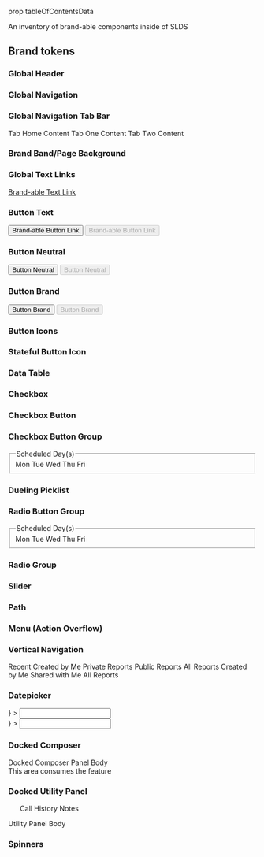 prop tableOfContentsData

<div className="lead">
  An inventory of brand-able components inside of SLDS
</div>

<TableOfContents data={tableOfContentsData} />

## Brand tokens
<Tokens open>
  <Token grid token="BRAND_PRIMARY" />
  <Token grid token="BRAND_PRIMARY_ACTIVE" />
  <Token grid token="BRAND_PRIMARY_TRANSPARENT" />
  <Token grid token="BRAND_LIGHT" />
  <Token grid token="BRAND_LIGHT_ACTIVE" />
  <Token grid token="BRAND_DARK" />
  <Token grid token="BRAND_DARK_ACTIVE" />
  <Token grid token="BRAND_ACCESSIBLE" />
  <Token grid token="BRAND_ACCESSIBLE_ACTIVE" />
  <Token grid token="BRAND_CONTRAST" />
  <Token grid token="BRAND_CONTRAST_ACTIVE" />
  <Token grid token="BRAND_BACKGROUND_PRIMARY" />
  <Token grid token="BRAND_BACKGROUND_PRIMARY_TRANSPARENT" />
  <Token grid token="BRAND_BACKGROUND_DARK" />
  <Token grid token="BRAND_BACKGROUND_DARK_TRANSPARENT" />
  <Token grid token="BRAND_TEXT_LINK" />
  <Token grid token="BRAND_TEXT_LINK_ACTIVE" />
  <Token grid token="BRAND_HEADER" />
  <Token grid token="BRAND_HEADER_CONTRAST" />
  <Token grid token="BRAND_HEADER_CONTRAST_ACTIVE" />
</Tokens>

### Global Header
<div style={{ position: 'relative', height: '60px' }}>
  <GlobalHeader className="slds-is-absolute" />
</div>
<div style={{ position: 'relative', height: '60px' }}>
  <GlobalHeader className="slds-is-absolute" favoritesSelected />
</div>

<Tokens>
  <Token token="BRAND_HEADER" />
  <Token token="BRAND_HEADER_CONTRAST" />
  <Token token="BRAND_HEADER_CONTRAST_ACTIVE" />
</Tokens>

### Global Navigation
<ContextBar itemActive />

<Tokens>
  <Token token="BRAND_PRIMARY" />
  <Token token="BRAND_PRIMARY_TRANSPARENT" />
</Tokens>

### Global Navigation Tab Bar
<div className="demo-only">
  <ContextTabBar>
    <ContextTab
      title="Home"
      symbol="home"
      tabPanelId="context-tab-panel-1"
      id="context-tab-id-1"
    />
    <ContextTab title="Tab Item 1" tabPanelId="context-tab-panel-2" id="context-tab-id-2" itemActive />
    <ContextTab title="Tab Item 2" tabPanelId="context-tab-panel-3" id="context-tab-id-3" />
  </ContextTabBar>
  <ContextTabPanel show id="context-tab-panel-1" tabId="context-tab-id-1">
    Tab Home Content
  </ContextTabPanel>
  <ContextTabPanel id="context-tab-panel-2" tabId="context-tab-id-2">
    Tab One Content
  </ContextTabPanel>
  <ContextTabPanel id="context-tab-panel-3" tabId="context-tab-id-3">
    Tab Two Content
  </ContextTabPanel>
</div>

<Tokens>
  <Token token="BRAND_PRIMARY" />
  <Token token="BRAND_PRIMARY_TRANSPARENT" />
</Tokens>

### Brand Band/Page Background
<Page medium />

<Tokens text="for Lite Theme" open>
  <Token token="BRAND_BACKGROUND_PRIMARY" />
  <Token token="BRAND_BACKGROUND_PRIMARY_TRANSPARENT" />
  <Token token="BRAND_BACKGROUND_DARK" />
  <Token token="BRAND_BACKGROUND_DARK_TRANSPARENT" />
</Tokens>

<Tokens text="for Branded Theme">
  <Token tokenSet="brand" token="BRAND_BACKGROUND_PRIMARY" />
  <Token tokenSet="brand" token="BRAND_BACKGROUND_PRIMARY_TRANSPARENT" />
  <Token tokenSet="brand" token="BRAND_BACKGROUND_DARK" />
  <Token tokenSet="brand" token="BRAND_BACKGROUND_DARK_TRANSPARENT" />
</Tokens>

### Global Text Links
<a href="javascript:void(0);">Brand-able Text Link</a>

<Tokens>
  <Token token="BRAND_TEXT_LINK" />
  <Token token="BRAND_TEXT_LINK_ACTIVE" />
</Tokens>

### Button Text
<button className="slds-button" href="javascript:void(0);">Brand-able Button Link</button>
<button className="slds-button" disabled>Brand-able Button Link</button>

<Tokens>
  <Token token="BRAND_TEXT_LINK" />
  <Token token="BRAND_TEXT_LINK_ACTIVE" />
</Tokens>

### Button Neutral
<Button className="slds-button_neutral">Button Neutral</Button>
<Button className="slds-button_neutral" disabled>Button Neutral</Button>

<Tokens>
  <Token token="BRAND_TEXT_LINK" />
  <Token token="BRAND_TEXT_LINK_ACTIVE" />
</Tokens>

### Button Brand
<Button className="slds-button_brand">Button Brand</Button>
<Button className="slds-button_brand" disabled>Button Brand</Button>

<Tokens>
  <Token token="BRAND_ACCESSIBLE" />
  <Token token="BRAND_ACCESSIBLE_ACTIVE" />
</Tokens>

### Button Icons
<ButtonIcon
  className="slds-button_icon-border-filled"
/>

<Tokens>
  <Token token="BRAND_ACCESSIBLE_ACTIVE" />
</Tokens>

### Stateful Button Icon
<ButtonIcon
  className="slds-button_icon-border-filled"
  aria-pressed="false"
  symbol="like"
  assistiveText="Like"
  title="Like"
/>
<ButtonIcon
  className="slds-button_icon-border-filled"
  aria-pressed="true"
  selected
  symbol="like"
  assistiveText="Like"
  title="Like"
/>

<Tokens>
  <Token token="BRAND_ACCESSIBLE_ACTIVE" />
</Tokens>

### Data Table
<div className="slds-scrollable_none">
  <InlineEditTable />
</div>

<Tokens>
  <Token token="BRAND_ACCESSIBLE" />
  <Token token="BRAND_ACCESSIBLE_ACTIVE" />
  <Token token="BRAND_TEXT_LINK" />
  <Token token="BRAND_TEXT_LINK_ACTIVE" />
</Tokens>

### Checkbox
<FormElement>
  <Checkbox label="Checkbox Label" checked />
</FormElement>

<Tokens>
  <Token token="BRAND_PRIMARY_ACTIVE" />
</Tokens>

### Checkbox Button
<FormElement>
  <CheckboxAddButton />
</FormElement>

<Tokens>
  <Token token="BRAND_PRIMARY_ACTIVE" />
</Tokens>

### Checkbox Button Group
<fieldset className="slds-form-element">
  <legend className="slds-form-element__legend slds-form-element__label">
    Scheduled Day(s)
  </legend>
  <div className="slds-form-element__control">
    <CheckboxGroup>
      <CheckboxButton checked id="c-monday">Mon</CheckboxButton>
      <CheckboxButton id="c-tuesday">Tue</CheckboxButton>
      <CheckboxButton id="c-wednesday">Wed</CheckboxButton>
      <CheckboxButton id="c-thursday">Thu</CheckboxButton>
      <CheckboxButton id="c-friday">Fri</CheckboxButton>
    </CheckboxGroup>
  </div>
</fieldset>

<Tokens>
  <Token token="BRAND_ACCESSIBLE" />
  <Token token="BRAND_ACCESSIBLE_ACTIVE" />
</Tokens>

### Dueling Picklist
<MultiSelect dataSet={SelectedSnapShot} />

<Tokens>
  <Token token="BRAND_ACCESSIBLE" />
  <Token token="BRAND_ACCESSIBLE_ACTIVE" />
</Tokens>

### Radio Button Group
<fieldset className="slds-form-element">
  <legend className="slds-form-element__legend slds-form-element__label">
    Scheduled Day(s)
  </legend>
  <div className="slds-form-element__control">
    <RadioButtonGroup>
      <RadioButton checked id="r-monday">Mon</RadioButton>
      <RadioButton id="r-tuesday">Tue</RadioButton>
      <RadioButton id="r-wednesday">Wed</RadioButton>
      <RadioButton id="r-thursday">Thu</RadioButton>
      <RadioButton id="r-friday">Fri</RadioButton>
    </RadioButtonGroup>
  </div>
</fieldset>

<Tokens>
  <Token token="BRAND_ACCESSIBLE" />
  <Token token="BRAND_ACCESSIBLE_ACTIVE" />
</Tokens>

### Radio Group
<FormElement>
  <Radio checked label="Radio Label One" />
  <Radio label="Radio Label Two" />
</FormElement>

<Tokens>
  <Token token="BRAND_ACCESSIBLE_ACTIVE" />
</Tokens>

### Slider
<Slider value="50" />

<Tokens>
  <Token token="BRAND_ACCESSIBLE" />
  <Token token="BRAND_ACCESSIBLE_ACTIVE" />
</Tokens>

### Path
<PathStageSelected />

<Tokens>
  <Token token="BRAND_ACCESSIBLE" />
  <Token token="BRAND_ACCESSIBLE_ACTIVE" />
  <Token token="BRAND_DARK" />
  <Token token="BRAND_DARK_ACTIVE" />
</Tokens>

### Menu (Action Overflow)
<div style={{ height: '120px' }}>
  <ActionOverflow />
</div>

<Tokens>
  <Token token="BRAND_TEXT_LINK" />
</Tokens>

### Vertical Navigation
<NavVertical>
  <NavVerticalSection id="entity-header" title="Reports">
    <NavVerticalItem aria-describedby="entity-header" active>
      Recent
    </NavVerticalItem>
    <NavVerticalItem aria-describedby="entity-header">
      Created by Me
    </NavVerticalItem>
    <NavVerticalItem aria-describedby="entity-header">
      Private Reports
    </NavVerticalItem>
    <NavVerticalItem aria-describedby="entity-header">
      Public Reports
    </NavVerticalItem>
    <NavVerticalItem aria-describedby="entity-header">
      All Reports
    </NavVerticalItem>
  </NavVerticalSection>
  <NavVerticalSection id="folder-header" title="Folders">
    <NavVerticalItem aria-describedby="folder-header">
      Created by Me
    </NavVerticalItem>
    <NavVerticalItem aria-describedby="folder-header">
      Shared with Me
    </NavVerticalItem>
    <NavVerticalItem aria-describedby="folder-header">
      All Reports
    </NavVerticalItem>
  </NavVerticalSection>
</NavVertical>

<Tokens>
  <Token token="BRAND_PRIMARY_ACTIVE" />
</Tokens>

### Datepicker
<div style={{ height: '380px' }}>
  <FormElement
    className="slds-dropdown-trigger slds-dropdown-trigger_click slds-is-open"
    label="Date"
    inputId="date-input-id"
    inputIcon="right"
    dropdown={<DatePicker todayActive dateSelected="single" dateRange="week-4" />}
  >
    <Input id="date-input-id" placeholder=" " />
    <ButtonIcon
      className="slds-input__icon slds-input__icon_right"
      symbol="event"
      assistiveText="Select a date"
      title="Select a date"
    />
  </FormElement>
</div>
<div style={{ height: '380px' }}>
  <FormElement
    className="slds-dropdown-trigger slds-dropdown-trigger_click slds-is-open"
    label="Date"
    inputId="date-input-id"
    inputIcon="right"
    dropdown={
      <DatePicker
        todayActiveInRange
        dateSelected
        dateRange="week-4-5"
        dateRangeMulti
      />
    }
  >
    <Input id="date-input-id" placeholder=" " />
    <ButtonIcon
      className="slds-input__icon slds-input__icon_right"
      symbol="event"
      assistiveText="Select a date"
      title="Select a date"
    />
  </FormElement>
</div>

<Tokens>
  <Token token="BRAND_ACCESSIBLE" />
</Tokens>

### Docked Composer
<div style={{ height: '500px', minWidth: '615px', overflowX: 'auto', position: 'relative' }}>
  <div className="slds-docked_container slds-is-absolute">
    <DockedComposerPanel className="slds-is-open">
      <div className="slds-align_absolute-center">
        Docked Composer Panel Body <br /> This area consumes the feature
      </div>
    </DockedComposerPanel>
  </div>
</div>

<Tokens>
  <Token token="BRAND_PRIMARY" />
</Tokens>

### Docked Utility Panel
<div style={{ height: '540px', position: 'relative' }}>
  <ul className="slds-utility-bar slds-is-absolute">
    <UtilityBarItem symbol="call" active>Call</UtilityBarItem>
    <UtilityBarItem symbol="clock">History</UtilityBarItem>
    <UtilityBarItem symbol="note">Notes</UtilityBarItem>
  </ul>
  <UtilityPanel className="slds-is-open slds-is-absolute" header="Call">
    <div className="slds-align_absolute-center">Utility Panel Body</div>
  </UtilityPanel>
</div>

<Tokens>
  <Token token="BRAND_PRIMARY" />
</Tokens>

### Spinners
<div style={{ height: '6rem', position: 'relative' }}>
  <Spinner className="slds-spinner_medium slds-spinner_brand" />
</div>

<Tokens>
  <Token token="BRAND_PRIMARY" />
</Tokens>
